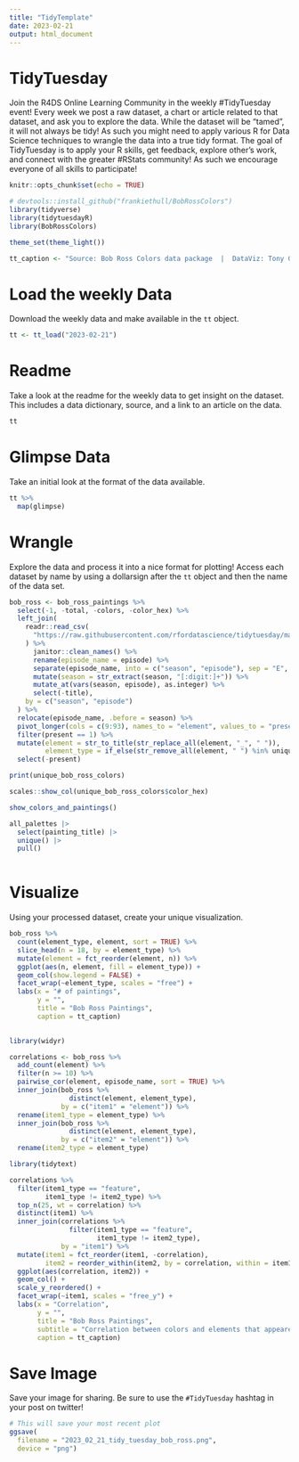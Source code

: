 ```yaml
---
title: "TidyTemplate"
date: 2023-02-21
output: html_document
---
```


# TidyTuesday

Join the R4DS Online Learning Community in the weekly #TidyTuesday event!
Every week we post a raw dataset, a chart or article related to that dataset, and ask you to explore the data.
While the dataset will be “tamed”, it will not always be tidy! As such you might need to apply various R for Data Science techniques to wrangle the data into a true tidy format.
The goal of TidyTuesday is to apply your R skills, get feedback, explore other’s work, and connect with the greater #RStats community!
As such we encourage everyone of all skills to participate!

```r

knitr::opts_chunk$set(echo = TRUE)

# devtools::install_github("frankiethull/BobRossColors")
library(tidyverse)
library(tidytuesdayR)
library(BobRossColors)

theme_set(theme_light())

tt_caption <- "Source: Bob Ross Colors data package  |  DataViz: Tony Galvan  |  Twitter: @GDataScience1  |  #TidyTuesday"

```

# Load the weekly Data

Download the weekly data and make available in the `tt` object.

```r

tt <- tt_load("2023-02-21")

```


# Readme

Take a look at the readme for the weekly data to get insight on the dataset.
This includes a data dictionary, source, and a link to an article on the data.

```r

tt

```


# Glimpse Data

Take an initial look at the format of the data available.

```r

tt %>% 
  map(glimpse)

```

# Wrangle

Explore the data and process it into a nice format for plotting! Access each dataset by name by using a dollarsign after the `tt` object and then the name of the data set.

```r

bob_ross <- bob_ross_paintings %>%
  select(-1, -total, -colors, -color_hex) %>%
  left_join(
    readr::read_csv(
      "https://raw.githubusercontent.com/rfordatascience/tidytuesday/master/data/2019/2019-08-06/bob-ross.csv"
    ) %>%
      janitor::clean_names() %>%
      rename(episode_name = episode) %>%
      separate(episode_name, into = c("season", "episode"), sep = "E", remove = FALSE) %>%
      mutate(season = str_extract(season, "[:digit:]+")) %>%
      mutate_at(vars(season, episode), as.integer) %>%
      select(-title),
    by = c("season", "episode")
  ) %>%
  relocate(episode_name, .before = season) %>%
  pivot_longer(cols = c(9:93), names_to = "element", values_to = "present") %>%
  filter(present == 1) %>%
  mutate(element = str_to_title(str_replace_all(element, "_", " ")),
         element_type = if_else(str_remove_all(element, " ") %in% unique_bob_ross_colors$color, "color", "feature")) %>%
  select(-present)

print(unique_bob_ross_colors)

```


```r

scales::show_col(unique_bob_ross_colors$color_hex)

show_colors_and_paintings()

all_palettes |>
  select(painting_title) |>
  unique() |>
  pull()
  
```

# Visualize

Using your processed dataset, create your unique visualization.

```r

bob_ross %>%
  count(element_type, element, sort = TRUE) %>%
  slice_head(n = 18, by = element_type) %>%
  mutate(element = fct_reorder(element, n)) %>%
  ggplot(aes(n, element, fill = element_type)) +
  geom_col(show.legend = FALSE) +
  facet_wrap(~element_type, scales = "free") +
  labs(x = "# of paintings",
       y = "",
       title = "Bob Ross Paintings",
       caption = tt_caption)
  
```


```r

library(widyr)

correlations <- bob_ross %>%
  add_count(element) %>%
  filter(n >= 10) %>%
  pairwise_cor(element, episode_name, sort = TRUE) %>%
  inner_join(bob_ross %>%
               distinct(element, element_type),
             by = c("item1" = "element")) %>%
  rename(item1_type = element_type) %>%
  inner_join(bob_ross %>%
               distinct(element, element_type),
             by = c("item2" = "element")) %>%
  rename(item2_type = element_type)

library(tidytext)

correlations %>%
  filter(item1_type == "feature",
         item1_type != item2_type) %>%
  top_n(25, wt = correlation) %>%
  distinct(item1) %>%
  inner_join(correlations %>%
               filter(item1_type == "feature",
                      item1_type != item2_type),
             by = "item1") %>%
  mutate(item1 = fct_reorder(item1, -correlation),
         item2 = reorder_within(item2, by = correlation, within = item1)) %>%
  ggplot(aes(correlation, item2)) +
  geom_col() +
  scale_y_reordered() +
  facet_wrap(~item1, scales = "free_y") +
  labs(x = "Correlation",
       y = "",
       title = "Bob Ross Paintings",
       subtitle = "Correlation between colors and elements that appeared in at least 10 paintings",
       caption = tt_caption)

```


# Save Image

Save your image for sharing. Be sure to use the `#TidyTuesday` hashtag in your post on twitter! 

```r

# This will save your most recent plot
ggsave(
  filename = "2023_02_21_tidy_tuesday_bob_ross.png",
  device = "png")

```
